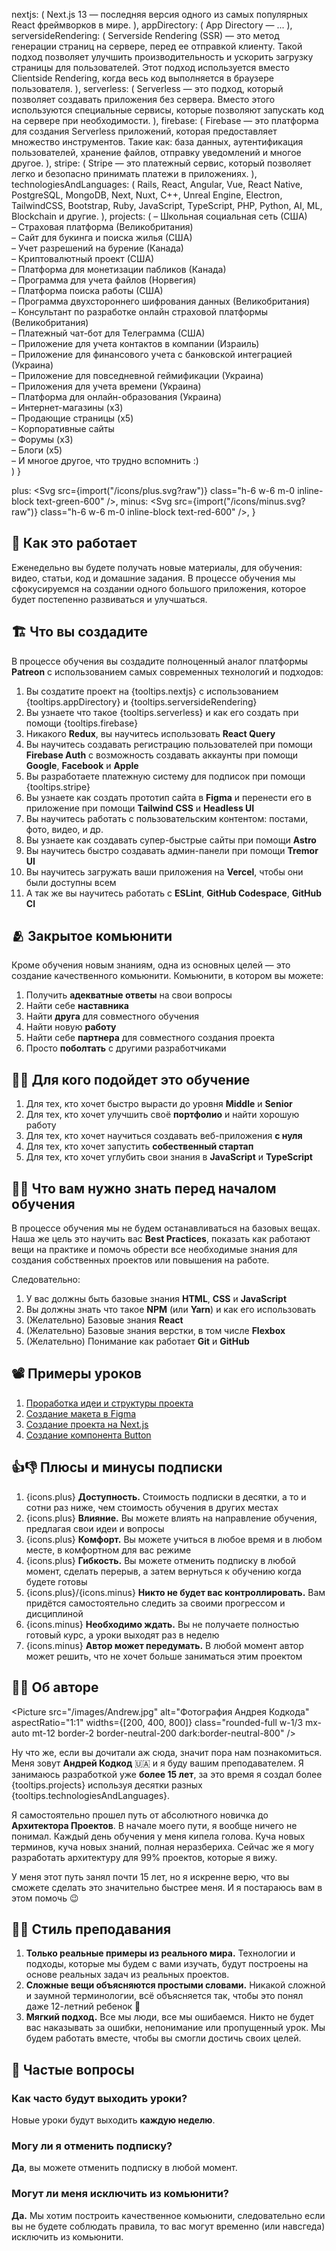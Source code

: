 
  nextjs: (
    <Tooltip label="Next.js 13">
      Next.js 13 &mdash; последняя версия одного из самых популярных React фреймворков в мире.
    </Tooltip>
  ),
  appDirectory: (
    <Tooltip label="App Directory (beta)">
      App Directory &mdash; ...
    </Tooltip>
  ),
  serversideRendering: (
    <Tooltip label="Serverside Rendering">
      Serverside Rendering (SSR) &mdash; это метод генерации страниц на сервере, перед ее отправкой клиенту. Такой подход позволяет улучшить производительность и ускорить загрузку страницы для пользователей. Этот подход используется вместо Clientside Rendering, когда весь код выполняется в браузере пользователя.
    </Tooltip>
  ),
  serverless: (
    <Tooltip label="Serverless">
      Serverless &mdash; это подход, который позволяет создавать приложения без сервера. Вместо этого используются специальные сервисы, которые позволяют запускать код на сервере при необходимости.
    </Tooltip>
  ),
  firebase: (
    <Tooltip label="Firebase от Google">
      Firebase &mdash; это платформа для создания Serverless приложений, которая предоставляет множество инструментов. Такие как: база данных, аутентификация пользователей, хранение файлов, отправку уведомлений и многое другое.
    </Tooltip>
  ),
  stripe: (
    <Tooltip label="Stripe">
      Stripe &mdash; это платежный сервис, который позволяет легко и безопасно принимать платежи в приложениях.
    </Tooltip>
  ),
  technologiesAndLanguages: (
    <Tooltip label="технологий и языков программирования">
      Rails, React, Angular, Vue, React Native, PostgreSQL, MongoDB, Next, Nuxt, C++, Unreal Engine, Electron, TailwindCSS, Bootstrap, Ruby, JavaScript, TypeScript, PHP, Python, AI, ML, Blockchain и другие.
    </Tooltip>
  ),
  projects: (
    <Tooltip label="50 проектов">
      <span class="leading-normal">
        <span>&ndash; Школьная социальная сеть (США)<br /></span>
        <span>&ndash; Страховая платформа (Великобритания)<br /></span>
        <span>&ndash; Сайт для букинга и поиска жилья (США)<br /></span>
        <span>&ndash; Учет разрешений на бурение (Канада)<br /></span>
        <span>&ndash; Криптовалютный проект (США)<br /></span>
        <span>&ndash; Платформа для монетизации пабликов (Канада)<br /></span>
        <span>&ndash; Программа для учета файлов (Норвегия)<br /></span>
        <span>&ndash; Платформа поиска работы (США)<br /></span>
        <span>&ndash; Программа двухстороннего шифрования данных (Великобритания)<br /></span>
        <span>&ndash; Консультант по разработке онлайн страховой платформы (Великобритания)<br /></span>
        <span>&ndash; Платежный чат-бот для Телеграмма (США)<br /></span>
        <span>&ndash; Приложение для учета контактов в компании (Израиль)<br /></span>
        <span>&ndash; Приложение для финансового учета с банковской интеграцией (Украина)<br /></span>
        <span>&ndash; Приложение для повседневной геймификации (Украина)<br /></span>
        <span>&ndash; Приложения для учета времени (Украина)<br /></span>
        <span>&ndash; Платформа для онлайн-образования (Украина)<br /></span>
        <span>&ndash; Интернет-магазины (x3)<br /></span>
        <span>&ndash; Продающие страницы (x5)<br /></span>
        <span>&ndash; Корпоративные сайты<br /></span>
        <span>&ndash; Форумы (x3)<br /></span>
        <span>&ndash; Блоги (x5)<br /></span>
        <span>&ndash; И многое другое, что трудно вспомнить :)<br /></span>
      </span>
    </Tooltip>
  )
}

  plus: <Svg src={import("/icons/plus.svg?raw")} class="h-6 w-6 m-0 inline-block text-green-600" />,
  minus: <Svg src={import("/icons/minus.svg?raw")} class="h-6 w-6 m-0 inline-block text-red-600" />,
}

## 🤔 Как это работает
Еженедельно вы будете получать новые материалы, для обучения: видео, статьи, код и домашние задания. В процессе обучения мы сфокусируемся на создании одного большого приложения, которое будет постепенно развиваться и улучшаться.

## 🏗️ Что вы создадите
В процессе обучения вы создадите полноценный аналог платформы **Patreon**
с использованием самых современных технологий и подходов:

1. Вы создатите проект на {tooltips.nextjs} с использованием {tooltips.appDirectory} и {tooltips.serversideRendering}
1. Вы узнаете что такое {tooltips.serverless} и как его создать при помощи {tooltips.firebase}
1. Никакого **Redux**, вы научитесь использовать **React Query**
1. Вы научитесь создавать регистрацию пользователей при помощи **Firebase Auth** с возможность создавать аккаунты при помощи **Google**, **Facebook** и **Apple**
1. Вы разработаете платежную систему для подписок при помощи {tooltips.stripe}
1. Вы узнаете как создать прототип сайта в **Figma** и перенести его в приложение при помощи **Tailwind CSS** и **Headless UI**
1. Вы научитесь работать с пользовательским контентом: постами, фото, видео, и др.
1. Вы узнаете как создавать супер-быстрые сайты при помощи **Astro**
1. Вы научитесь быстро создавать админ-панели при помощи **Tremor UI**
1. Вы научитесь загружать ваши приложения на **Vercel**, чтобы они были доступны всем
1. А так же вы научитесь работать с **ESLint**, **GitHub Codespace**, **GitHub CI**

## 🫂 Закрытое комьюнити
Кроме обучения новым знаниям, одна из основных целей &mdash; это создание качественного комьюнити. Комьюнити, в котором вы можете:

1. Получить **адекватные ответы** на свои вопросы
1. Найти себе **наставника**
1. Найти **друга** для совместного обучения
1. Найти новую **работу**
1. Найти себе **партнера** для совместного создания проекта
1. Просто **поболтать** с другими разработчиками

## 🙋‍♀️ Для кого подойдет это обучение
1. Для тех, кто хочет быстро вырасти до уровня **Middle** и **Senior**
1. Для тех, кто хочет улучшить своё **портфолио** и найти хорошую работу
1. Для тех, кто хочет научиться создавать веб-приложения **с нуля**
1. Для тех, кто хочет запустить **собественный стартап**
1. Для тех, кто хочет углубить свои знания в **JavaScript** и **TypeScript**

## 🙅‍♂️ Что вам нужно знать перед началом обучения

В процессе обучения мы не будем останавливаться на базовых вещах. Наша же цель это научить вас **Best Practices**, показать как работают вещи на практике и помочь обрести все необходимые знания для создания собственных проектов или повышения на работе.

Следовательно:

1. У вас должны быть базовые знания **HTML**, **CSS** и **JavaScript**
1. Вы должны знать что такое **NPM** (или **Yarn**) и как его использовать
1. <span class="text-neutral-400 font-semibold">(Желательно)</span> Базовые знания **React**
1. <span class="text-neutral-400 font-semibold">(Желательно)</span> Базовые знания верстки, в том числе **Flexbox**
1. <span class="text-neutral-400 font-semibold">(Желательно)</span> Понимание как работает **Git** и **GitHub**

## 📽️ Примеры уроков
1. [Проработка идеи и структуры проекта](https://youtu.be/dQw4w9WgXcQ)
1. [Создание макета в Figma](https://youtu.be/dQw4w9WgXcQ)
1. [Создание проекта на Next.js](https://youtu.be/dQw4w9WgXcQ)
1. [Создание компонента Button](https://youtu.be/dQw4w9WgXcQ)

## 👍👎 Плюсы и минусы подписки
1. {icons.plus} **Доступность.** Стоимость подписки в десятки, а то и сотни раз ниже, чем стоимость обучения в других местах
1. {icons.plus} **Влияние.** Вы можете влиять на направление обучения, предлагая свои идеи и вопросы
1. {icons.plus} **Комфорт.** Вы можете учиться в любое время и в любом месте, в комфортном для вас режиме
1. {icons.plus} **Гибкость.** Вы можете отменить подписку в любой момент, сделать перерыв, а затем вернуться к обучению когда будете готовы
1. {icons.plus}/{icons.minus} **Никто не будет вас контроллировать.** Вам придётся самостоятельно следить за своими прогрессом и дисциплиной
1. {icons.minus} **Необходимо ждать.** Вы не получаете полностью готовый курс, а уроки выходят раз в неделю
1. {icons.minus} **Автор может передумать.** В любой момент автор может решить, что не хочет больше заниматься этим проектом

## 🧑‍💻 Об авторе

<Picture
  src="/images/Andrew.jpg"
  alt="Фотография Андрея Кодкода"
  aspectRatio="1:1"
  widths={[200, 400, 800]}
  class="rounded-full w-1/3 mx-auto mt-12 border-2 border-neutral-200 dark:border-neutral-800"
/>

Ну что же, если вы дочитали аж сюда, значит пора нам познакомиться. Меня зовут **Андрей Кодкод** 🇺🇦 и я буду вашим преподавателем. Я занимаюсь разработкой уже **более 15 лет**, за это время я создал более {tooltips.projects} используя десятки разных {tooltips.technologiesAndLanguages}.

Я самостоятельно прошел путь от абсолютного новичка до **Архитектора Проектов**. В начале моего пути, я вообще ничего не понимал. Каждый день обучения у меня кипела голова. Куча новых терминов, куча новых знаний, полная неразбериха. Сейчас же я могу разработать архитектуру для 99% проектов, которые я вижу.

У меня этот путь занял почти 15 лет, но я искренне верю, что вы сможете сделать это значительно быстрее меня. И я постараюсь вам в этом помочь 😉

## 👨‍🏫 Стиль преподавания
1. **Только реальные примеры из реального мира.** Технологии и подходы, которые мы будем с вами изучать, будут построены на основе реальных задач из реальных проектов.
1. **Сложные вещи объясняются простыми словами.** Никакой сложной и заумной терминологии, всё объясняется так, чтобы это понял даже 12-летний ребенок 👶
1. **Мягкий подход.** Все мы люди, все мы ошибаемся. Никто не будет вас наказывать за ошибки, непонимание или пропущенный урок. Мы будем работать вместе, чтобы вы смогли достичь своих целей.

## 🤨 Частые вопросы

### Как часто будут выходить уроки?
Новые уроки будут выходить **каждую неделю**.

### Могу ли я отменить подписку?
**Да**, вы можете отменить подписку в любой момент.

### Могут ли меня исключить из комьюнити?
**Да.** Мы хотим построить качественное комьюнити, следовательно если вы не будете соблюдать правила, то вас могут временно (или навсгеда) исключить из комьюнити.
